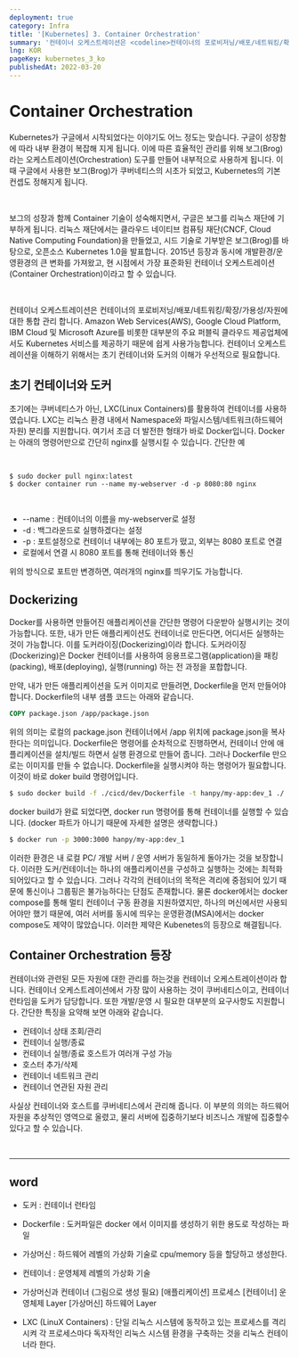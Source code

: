 ```yaml
---
deployment: true
category: Infra
title: '[Kubernetes] 3. Container Orchestration'
summary: '컨테이너 오케스트레이션은 <codeline>컨테이너의 포로비저닝/배포/네트워킹/확장/가용성/자원에 대한 통합 관리</codeline> 합니다.'
lng: KOR
pageKey: kubernetes_3_ko
publishedAt: 2022-03-20
---
```


# Container Orchestration

Kubernetes가 구글에서 시작되었다는 이야기도 어느 정도는 맞습니다. 구글이 성장함에 따라 내부 환경이 복잡해 지게 됩니다.
이에 따른 효율적인 관리를 위해 보그(Brog)라는 오케스트레이션(Orchestration) 도구를 만들어 내부적으로 사용하게 됩니다.
이때 구글에서 사용한 보그(Brog)가 쿠버네티스의 시초가 되었고, Kubernetes의 기본 컨셉도 정해지게 됩니다.

<br />

보그의 성장과 함께 Container 기술이 성숙해지면서, 구글은 보그를 리눅스 재단에 기부하게 됩니다.
리눅스 재단에서는 클라우드 네이티브 컴퓨팅 재단(CNCF, Cloud Native Computing Foundation)을 만들었고,
시드 기술로 기부받은 보그(Brog)를 바탕으로, 오픈소스 Kubernetes 1.0을 발표합니다.
2015년 등장과 동시에 개발환경/운영환경의 큰 변화를 가져왔고, 현 시점에서 가장 표준화된 컨테이너 오케스트레이션(Container Orchestration)이라고 할 수 있습니다.

<br />

컨테이너 오케스트레이션은 <codeline>컨테이너의 포로비저닝/배포/네트워킹/확장/가용성/자원에 대한 통합 관리</codeline> 합니다.
Amazon Web Services(AWS), Google Cloud Platform, IBM Cloud 및 Microsoft Azure를 비롯한 대부분의 주요 퍼블릭 클라우드 제공업체에서도 Kubernetes 서비스를 제공하기 때문에 쉽게 사용가능합니다. 컨테이너 오케스트레이션을 이해하기 위해서는 초기 컨테이너와 도커의 이해가 우선적으로 필요합니다.

## 초기 컨테이너와 도커

초기에는 쿠버네티스가 아닌, LXC(Linux Containers)를 활용하여 컨테이너를 사용하였습니다. LXC는 리눅스 환경 내에서 Namespace와 파일시스템/네트워크(하드웨어 자원) 분리를 지원합니다. 여기서 조금 더 발전한 형태가 바로 Docker입니다. Docker는 아래의 명령어만으로 간단히 nginx를 실행시킬 수 있습니다. 간단한 예

<br />

```
$ sudo docker pull nginx:latest
$ docker container run --name my-webserver -d -p 8080:80 nginx
```

<br />

- --name : 컨테이너의 이름을 my-webserver로 설정
- -d : 백그라운드로 실행하겠다는 설정
- -p : 포트설정으로 컨테이너 내부에는 80 포트가 떴고, 외부는 8080 포트로 연결
- 로컬에서 연결 시 8080 포트를 통해 컨테이너와 통신

위의 방식으로 포트만 변경하면, 여러개의 nginx를 띄우기도 가능합니다.

## Dockerizing

Docker를 사용하면 만들어진 애플리케이션을 간단한 명령어 다운받아 실행시키는 것이 가능합니다. 또한, 내가 만든 애플리케이션도 컨테이너로 만든다면, 어디서든 실행하는 것이 가능합니다. 이를 도커라이징(Dockerizing)이라 합니다. <codeline>도커라이징(Dockerizing)은 Docker 컨테이너를 사용하여 응용프로그램(application)을 패킹(packing), 배포(deploying), 실행(running) 하는 전 과정</codeline>을 포합합니다.

만약, 내가 만든 애플리케이션을 도커 이미지로 만들려면, Dockerfile을 먼저 만들어야 합니다. Dockerfile의 내부 샘플 코드는 아래와 같습니다.

```Dockerfile
COPY package.json /app/package.json
```

위의 의미는 로컬의 package.json 컨테이너에서 /app 위치에 package.json을 복사한다는 의미입니다. Dockerfile은 명령어를 순차적으로 진행하면서, 컨테이너 안에 애플리케이션을 설치/빌드 하면서 실행 환경으로 만들어 줍니다. 그러나 Dockerfile 만으로는 이미지를 만들 수 없습니다. Dockerfile을 실행시켜야 하는 명령어가 필요합니다. 이것이 바로 <codeline>doker build</codeline> 명령어입니다.

```bash
$ sudo docker build -f ./cicd/dev/Dockerfile -t hanpy/my-app:dev_1 ./
```

docker build가 완료 되었다면, <codeline>docker run</codeline> 명령어를 통해 컨테이너를 실행할 수 있습니다.
(docker 파트가 아니기 때문에 자세한 설명은 생략합니다.)

```bash
$ docker run -p 3000:3000 hanpy/my-app:dev_1
```

이러한 환경은 내 로컬 PC/ 개발 서버 / 운영 서버가 동일하게 돌아가는 것을 보장합니다. 이러한 도커/컨테이너는 하나의 애플리케이션을 구성하고 실행하는 것에는 최적화 되어있다고 할 수 있습니다. 그러나 각각의 컨테이너의 목적은 격리에 중점되어 있기 때문에 통신이나 그룹핑은 불가능하다는 단점도 존재합니다. 물론 docker에서는 docker compose를 통해 멀티 컨테이너 구동 환경을 지원하였지만, 하나의 머신에서만 사용되어야만 했기 때문에, 여러 서버를 동시에 띄우는 운영환경(MSA)에서는 docker compose도 제약이 많았습니다. 이러한 제약은 Kubenetes의 등장으로 해결됩니다.

## Container Orchestration 등장

컨테이너와 관련된 모든 자원에 대한 관리를 하는것을 컨테이너 오케스트레이션이라 합니다. 컨테이너 오케스트레이션에서 가장 많이 사용하는 것이 쿠버네티스이고, 컨테이너 런타임을 도커가 담당합니다. 또한 개발/운영 시 필요한 대부분의 요구사항도 지원합니다. 간단한 특징을 요약해 보면 아래와 같습니다.

- 컨테이너 상태 조회/관리
- 컨테이너 실행/종료
- 컨테이너 실행/종료 호스트가 여러개 구성 가능
- 호스터 추가/삭제
- 컨테이너 네트워크 관리
- 컨테이너 연관된 자원 관리

사실상 컨테이너와 호스트를 쿠버네티스에서 관리해 줍니다. 이 부분의 의의는 하드웨어 자원을 추상적인 영역으로 올렸고, 물리 서버에 집중하기보다 비즈니스 개발에 집중할수 있다고 할 수 있습니다.

<br />

---

## word

- 도커 : 컨테이너 런타임
- Dockerfile : 도커파일은 docker 에서 이미지를 생성하기 위한 용도로 작성하는 파일
- 가상머신 : 하드웨어 레벨의 가상화 기술로 cpu/memory 등을 할당하고 생성한다.
- 컨테이너 : 운영체제 레벨의 가상화 기술
- 가상머신과 컨테이너
  (그림으로 생성 필요)
  [애플리케이션] 프로세스
  [컨테이너] 운영체제 Layer
  [가상머신] 하드웨어 Layer

- LXC (LinuX Containers) : 단일 리눅스 시스템에 동작하고 있는 프로세스를 격리시켜 각 프로세스마다 독자적인 리눅스 시스템 환경을 구축하는 것을 리눅스 컨테이너라 한다.
